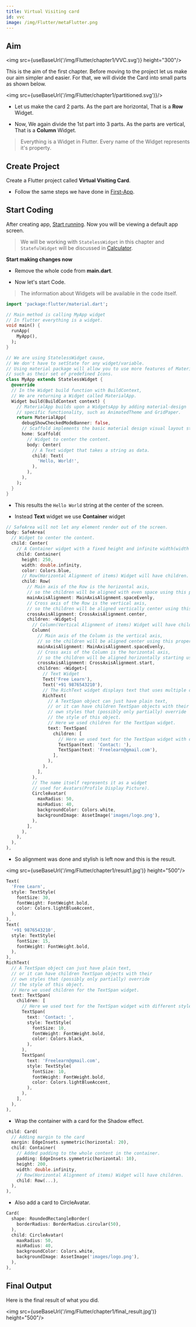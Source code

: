 ```yaml
---
title: Virtual Visiting card
id: vvc
image: /img/Flutter/metaFlutter.png
---
```



## Aim ##

<img src={useBaseUrl('/img/Flutter/chapter1/VVC.svg')} height="300"/>

This is the aim of the first chapter. 
Before moving to the project let us make our aim simpler and easier.
For that, we will divide the Card into small parts as shown below.

<img src={useBaseUrl('/img/Flutter/chapter1/partitioned.svg')}/>

- Let us make the card 2 parts. As the part are horizontal, That is a **Row** Widget.

- Now, We again divide the 1st part into 3 parts. As the parts are vertical, That is a **Column** Widget.

> Everything is a Widget in Flutter. Every name of the Widget represents it's property.

## Create Project ##

Create a Flutter project called **Virtual Visiting Card**.

- Follow the same steps we have done in [First-App](/docs/flutter/first-app).

## Start Coding ##

After creating app, [Start running](/docs/flutter/first-app#run-app).
Now you will be viewing a default app screen.

> We will be working with `StatelessWidget` in this chapter and 
`StatefulWidget` will be discussed in [Calculator](calculator).

**Start making changes now**

- Remove the whole code from **main\.dart**.

- Now let's start Code.
> The information about Widgets will be available in the code itself.

```dart title="main.dart"
import 'package:flutter/material.dart';

// Main method is calling MyApp widget
// In flutter everything is a widget.
void main() {
  runApp(
    MyApp(),
  );
}

// We are using StatelessWidget cause, 
// We don't have to setState for any widget/variable.
// Using material package will allow you to use more features of Material, 
// such as their set of predefined Icons.
class MyApp extends StatelessWidget {
  @override
  // In the Widget build function with BuildContext,
  // We are returning a Widget called MaterialApp.
  Widget build(BuildContext context) {
    // MaterialApp builds upon a WidgetsApp by adding material-design 
    // specific functionality, such as AnimatedTheme and GridPaper.
    return MaterialApp(
      debugShowCheckedModeBanner: false,
      // Scaffold implements the basic material design visual layout structure.
      home: Scaffold(
        // Widget to center the content.
        body: Center(
          // A Text widget that takes a string as data.
          child: Text(
            'Hello, World!',
          ),
        ),
      ),
    );
  }
}

```

- This results the `Hello World` string at the center of the screen.

- Instead **Text** widget we use **Container** widget

```dart title="main.dart"
// SafeArea will not let any element render out of the screen.
body: SafeArea(
  // Widget to center the content.
  child: Center(
    // A Container widget with a fixed height and infinite width(width = screen width).
    child: Container(
      height: 250,
      width: double.infinity,
      color: Colors.blue,
      // Row(Horizontal Alignment of items) Widget will have children.
      child: Row(
        // Main axis of the Row is the horizontal axis, 
        // so the children will be aligned with even space using this property.
        mainAxisAlignment: MainAxisAlignment.spaceEvenly,
        // Cross axis of the Row is the vertical axis, 
        // so the children will be aligned vertically center using this property.
        crossAxisAlignment: CrossAxisAlignment.center,
        children: <Widget>[
          // Column(Vertical Alignment of items) Widget will have children.
          Column(
            // Main axis of the Column is the vertical axis, 
            // so the children will be aligned center using this property.
            mainAxisAlignment: MainAxisAlignment.spaceEvenly,
            // Cross axis of the Column is the horizontal axis, 
            // so the children will be aligned horizontally starting using this property.
            crossAxisAlignment: CrossAxisAlignment.start,
            children: <Widget>[
              // Text Widget
              Text('Free Learn'),
              Text('+91 9876543210'),
              // The RichText widget displays text that uses multiple different styles.
              RichText(
                // A TextSpan object can just have plain text, 
                // or it can have children TextSpan objects with their 
                // own styles that (possibly only partially) override 
                // the style of this object.
                // Here we used children for the TextSpan widget.
                text: TextSpan(
                  children: [
                    // Here we used text for the TextSpan widget with different styles.
                    TextSpan(text: 'Contact: '),
                    TextSpan(text: 'Freelearn@gmail.com'),
                  ],
                ),
              ),
            ],
          ),
          // The name itself represents it as a widget 
          // used for Avatars(Profile Display Picture).
          CircleAvatar(
            maxRadius: 50,
            minRadius: 40,
            backgroundColor: Colors.white,
            backgroundImage: AssetImage('images/logo.png'),
          ),
        ],
      ),
    ),
  ),
),
```

- So alignment was done and stylish is left now and this is the result.

<img src={useBaseUrl('/img/Flutter/chapter1/result1.jpg')} height="500"/>

```dart title="Text Styling"
Text(
  'Free Learn',
  style: TextStyle(
    fontSize: 30,
    fontWeight: FontWeight.bold,
    color: Colors.lightBlueAccent,
  ),
),
Text(
  '+91 9876543210',
  style: TextStyle(
    fontSize: 15,
    fontWeight: FontWeight.bold,
  ),
),
RichText(
  // A TextSpan object can just have plain text,
  // or it can have children TextSpan objects with their
  // own styles that (possibly only partially) override
  // the style of this object.
  // Here we used children for the TextSpan widget.
  text: TextSpan(
    children: [
      // Here we used text for the TextSpan widget with different styles.
      TextSpan(
        text: 'Contact: ',
        style: TextStyle(
          fontSize: 10,
          fontWeight: FontWeight.bold,
          color: Colors.black,
        ),
      ),
      TextSpan(
        text: 'Freelearn@gmail.com',
        style: TextStyle(
          fontSize: 10,
          fontWeight: FontWeight.bold,
          color: Colors.lightBlueAccent,
        ),
      ),
    ],
  ),
),
```

- Wrap the container with a card for the Shadow effect.

```dart title="Adding a Card, margin, padding to the card"
child: Card(
  // Adding margin to the card
  margin: EdgeInsets.symmetric(horizontal: 20),
  child: Container(
    // Added padding to the whole content in the container.
    padding: EdgeInsets.symmetric(horizontal: 10),
    height: 200,
    width: double.infinity,
    // Row(Horizontal Alignment of items) Widget will have children.
    child: Row(...),
  ),
),
```

- Also add a card to CircleAvatar.

```dart title="Add Card to CircleAvatar"
Card(
  shape: RoundedRectangleBorder(
    borderRadius: BorderRadius.circular(50),
  ),
  child: CircleAvatar(
    maxRadius: 50,
    minRadius: 40,
    backgroundColor: Colors.white,
    backgroundImage: AssetImage('images/logo.png'),
  ),
),
```

## Final Output ##

Here is the final result of what you did.

<img src={useBaseUrl('/img/Flutter/chapter1/final_result.jpg')} height="500"/>
